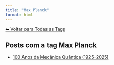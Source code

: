 ```yaml
---
title: "Max Planck"
format: html
---
```


[⬅ Voltar para Todas as Tags](../tags.qmd)

## Posts com a tag **Max Planck**

- [100 Anos da Mecânica Quântica (1925–2025)](/posts/fisica/100-anos-mecanica-quantica.html)
